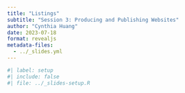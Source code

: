 ```yaml
---
title: "Listings"
subtitle: "Session 3: Producing and Publishing Websites"
author: "Cynthia Huang"
date: 2023-07-18
format: revealjs
metadata-files: 
  - ../_slides.yml
---
```


```r
#| label: setup
#| include: false
#| file: ../_slides-setup.R
```